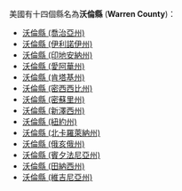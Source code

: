 美國有十四個縣名為'''沃倫縣''' ('''Warren County''')：
* [[沃倫縣_(喬治亞州)|沃倫縣 (喬治亞州)]]
* [[沃倫縣_(伊利諾伊州)|沃倫縣 (伊利諾伊州)]]
* [[沃倫縣_(印地安納州)|沃倫縣 (印地安納州)]]
* [[沃倫縣_(愛阿華州)|沃倫縣 (愛阿華州)]]
* [[沃倫縣_(肯塔基州)|沃倫縣 (肯塔基州)]]
* [[沃倫縣_(密西西比州)|沃倫縣 (密西西比州)]]
* [[沃倫縣_(密蘇里州)|沃倫縣 (密蘇里州)]]
* [[沃倫縣_(新澤西州)|沃倫縣 (新澤西州)]]
* [[沃倫縣_(紐約州)|沃倫縣 (紐約州)]]
* [[沃倫縣_(北卡羅萊納州)|沃倫縣 (北卡羅萊納州)]]
* [[沃倫縣_(俄亥俄州)|沃倫縣 (俄亥俄州)]]
* [[沃倫縣_(賓夕法尼亞州)|沃倫縣 (賓夕法尼亞州)]]
* [[沃倫縣_(田納西州)|沃倫縣 (田納西州)]]
* [[沃倫縣_(維吉尼亞州)|沃倫縣 (維吉尼亞州)]]
{{disambig|W沃倫縣|Cat=三字县名消歧义}}